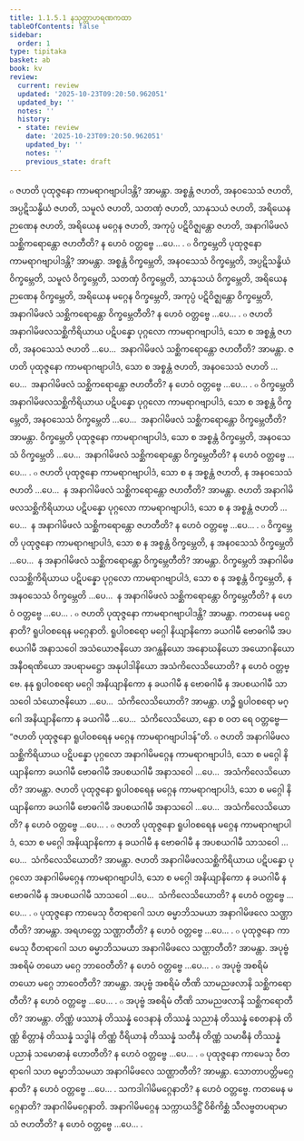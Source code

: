```yaml
---
title: 1.1.5.1 နသုတ္တာဟရဏကထာ
tableOfContents: false
sidebar:
  order: 1
type: tipitaka
basket: ab
book: kv
review:
  current: review
  updated: '2025-10-23T09:20:50.962051'
  updated_by: ''
  notes: ''
  history:
  - state: review
    date: '2025-10-23T09:20:50.962051'
    updated_by: ''
    notes: ''
    previous_state: draft
---
```



<ReviewStatus review={frontmatter.review} showDetails={true} />

<HypothesisAnnotation frontmatter={frontmatter} />

<DynamicBreadcrumb />

<Division number="279" book="kv" e="ch" v="32" p="92">

<Paragraph number="594" book="kv">
๐ ဇဟတိ ပုထုဇ္ဇနော ကာမရာဂဗျာပါဒန္တိ? အာမန္တာ. အစ္စန္တံ ဇဟတိ, အနဝသေသံ ဇဟတိ, အပ္ပဋိသန္ဓိယံ ဇဟတိ, သမူလံ ဇဟတိ, သတဏှံ ဇဟတိ, သာနုသယံ ဇဟတိ, အရိယေန ဉာဏေန ဇဟတိ, အရိယေန မဂ္ဂေန ဇဟတိ, အကုပ္ပံ ပဋိဝိဇ္ဈန္တော ဇဟတိ, အနာဂါမိဖလံ သစ္ဆိကရောန္တော ဇဟတီတိ? န ဟေဝံ ဝတ္တဗ္ဗေ …ပေ… .
</Paragraph>

<Paragraph number="595" book="kv">
๐ ဝိက္ခမ္ဘေတိ ပုထုဇ္ဇနော ကာမရာဂဗျာပါဒန္တိ? အာမန္တာ. အစ္စန္တံ ဝိက္ခမ္ဘေတိ, အနဝသေသံ ဝိက္ခမ္ဘေတိ, အပ္ပဋိသန္ဓိယံ ဝိက္ခမ္ဘေတိ, သမူလံ ဝိက္ခမ္ဘေတိ, သတဏှံ ဝိက္ခမ္ဘေတိ, သာနုသယံ ဝိက္ခမ္ဘေတိ, အရိယေန ဉာဏေန ဝိက္ခမ္ဘေတိ, အရိယေန မဂ္ဂေန ဝိက္ခမ္ဘေတိ, အကုပ္ပံ ပဋိဝိဇ္ဈန္တော ဝိက္ခမ္ဘေတိ, အနာဂါမိဖလံ သစ္ဆိကရောန္တော ဝိက္ခမ္ဘေတီတိ? န ဟေဝံ ဝတ္တဗ္ဗေ …ပေ… .
</Paragraph>

<Paragraph number="596" book="kv">
๐ ဇဟတိ အနာဂါမိဖလသစ္ဆိကိရိယာယ ပဋိပန္နော ပုဂ္ဂလော ကာမရာဂဗျာပါဒံ, သော စ အစ္စန္တံ ဇဟတိ, အနဝသေသံ ဇဟတိ …ပေ…  အနာဂါမိဖလံ သစ္ဆိကရောန္တော ဇဟတီတိ? အာမန္တာ. ဇဟတိ ပုထုဇ္ဇနော ကာမရာဂဗျာပါဒံ, သော စ အစ္စန္တံ ဇဟတိ, အနဝသေသံ ဇဟတိ …ပေ…  အနာဂါမိဖလံ သစ္ဆိကရောန္တော ဇဟတီတိ? န ဟေဝံ ဝတ္တဗ္ဗေ …ပေ… .
</Paragraph>

<Paragraph number="597" book="kv">
๐ ဝိက္ခမ္ဘေတိ အနာဂါမိဖလသစ္ဆိကိရိယာယ ပဋိပန္နော ပုဂ္ဂလော ကာမရာဂဗျာပါဒံ, သော စ အစ္စန္တံ ဝိက္ခမ္ဘေတိ, အနဝသေသံ ဝိက္ခမ္ဘေတိ …ပေ…  အနာဂါမိဖလံ သစ္ဆိကရောန္တော ဝိက္ခမ္ဘေတီတိ? အာမန္တာ. ဝိက္ခမ္ဘေတိ ပုထုဇ္ဇနော ကာမရာဂဗျာပါဒံ, သော စ အစ္စန္တံ ဝိက္ခမ္ဘေတိ, အနဝသေသံ ဝိက္ခမ္ဘေတိ …ပေ…  အနာဂါမိဖလံ သစ္ဆိကရောန္တော ဝိက္ခမ္ဘေတီတိ? န ဟေဝံ ဝတ္တဗ္ဗေ …ပေ… .
</Paragraph>

<Paragraph number="598" book="kv">
๐ ဇဟတိ ပုထုဇ္ဇနော ကာမရာဂဗျာပါဒံ, သော စ န အစ္စန္တံ ဇဟတိ, န အနဝသေသံ ဇဟတိ …ပေ…  န အနာဂါမိဖလံ သစ္ဆိကရောန္တော ဇဟတီတိ? အာမန္တာ. ဇဟတိ အနာဂါမိဖလသစ္ဆိကိရိယာယ ပဋိပန္နော ပုဂ္ဂလော ကာမရာဂဗျာပါဒံ, သော စ န အစ္စန္တံ ဇဟတိ …ပေ…  န အနာဂါမိဖလံ သစ္ဆိကရောန္တော ဇဟတီတိ? န ဟေဝံ ဝတ္တဗ္ဗေ …ပေ… .
</Paragraph>

<Paragraph number="599" book="kv">
๐ ဝိက္ခမ္ဘေတိ ပုထုဇ္ဇနော ကာမရာဂဗျာပါဒံ, သော စ န အစ္စန္တံ ဝိက္ခမ္ဘေတိ, န အနဝသေသံ ဝိက္ခမ္ဘေတိ …ပေ…  န အနာဂါမိဖလံ သစ္ဆိကရောန္တော ဝိက္ခမ္ဘေတီတိ? အာမန္တာ. ဝိက္ခမ္ဘေတိ အနာဂါမိဖလသစ္ဆိကိရိယာယ ပဋိပန္နော ပုဂ္ဂလော ကာမရာဂဗျာပါဒံ, သော စ န အစ္စန္တံ ဝိက္ခမ္ဘေတိ, န အနဝသေသံ ဝိက္ခမ္ဘေတိ …ပေ…  န အနာဂါမိဖလံ သစ္ဆိကရောန္တော ဝိက္ခမ္ဘေတီတိ? န ဟေဝံ ဝတ္တဗ္ဗေ …ပေ… .
</Paragraph>

<Paragraph number="600" book="kv">
๐ ဇဟတိ ပုထုဇ္ဇနော ကာမရာဂဗျာပါဒန္တိ? အာမန္တာ. ကတမေန မဂ္ဂေနာတိ? ရူပါဝစရေန မဂ္ဂေနာတိ. ရူပါဝစရော မဂ္ဂေါ နိယျာနိကော ခယဂါမီ ဗောဓဂါမီ အပစယဂါမီ အနာသဝေါ အသံယောဇနိယော အဂန္ထနိယော အနောဃနိယော အယောဂနိယော အနီဝရဏိယော အပရာမဋ္ဌော အနုပါဒါနိယော အသံကိလေသိယောတိ? န ဟေဝံ ဝတ္တဗ္ဗေ. နနု ရူပါဝစရော မဂ္ဂေါ အနိယျာနိကော န ခယဂါမီ န ဗောဓဂါမီ န အပစယဂါမီ သာသဝေါ သံယောဇနိယော …ပေ…  သံကိလေသိယောတိ? အာမန္တာ. ဟဉ္စိ ရူပါဝစရော မဂ္ဂေါ အနိယျာနိကော န ခယဂါမီ …ပေ…  သံကိလေသိယော, နော စ ဝတ ရေ ဝတ္တဗ္ဗေ—  “ဇဟတိ ပုထုဇ္ဇနော ရူပါဝစရေန မဂ္ဂေန ကာမရာဂဗျာပါဒန်”တိ.
</Paragraph>

<Paragraph number="601" book="kv">
๐ ဇဟတိ အနာဂါမိဖလသစ္ဆိကိရိယာယ ပဋိပန္နော ပုဂ္ဂလော အနာဂါမိမဂ္ဂေန ကာမရာဂဗျာပါဒံ, သော စ မဂ္ဂေါ နိယျာနိကော ခယဂါမီ ဗောဓဂါမီ အပစယဂါမီ အနာသဝေါ …ပေ…  အသံကိလေသိယောတိ? အာမန္တာ. ဇဟတိ ပုထုဇ္ဇနော ရူပါဝစရေန မဂ္ဂေန ကာမရာဂဗျာပါဒံ, သော စ မဂ္ဂေါ နိယျာနိကော ခယဂါမီ ဗောဓဂါမီ အပစယဂါမီ အနာသဝေါ …ပေ…  အသံကိလေသိယောတိ? န ဟေဝံ ဝတ္တဗ္ဗေ …ပေ… .
</Paragraph>

<Paragraph number="602" book="kv">
๐ ဇဟတိ ပုထုဇ္ဇနော ရူပါဝစရေန မဂ္ဂေန ကာမရာဂဗျာပါဒံ, သော စ မဂ္ဂေါ အနိယျာနိကော န ခယဂါမီ န ဗောဓဂါမီ န အပစယဂါမီ သာသဝေါ …ပေ…  သံကိလေသိယောတိ? အာမန္တာ. ဇဟတိ အနာဂါမိဖလသစ္ဆိကိရိယာယ ပဋိပန္နော ပုဂ္ဂလော အနာဂါမိမဂ္ဂေန ကာမရာဂဗျာပါဒံ, သော စ မဂ္ဂေါ အနိယျာနိကော န ခယဂါမီ န ဗောဓဂါမီ န အပစယဂါမီ သာသဝေါ …ပေ…  သံကိလေသိယောတိ? န ဟေဝံ ဝတ္တဗ္ဗေ …ပေ… .
</Paragraph>

</Division>
<Division number="280" book="kv" e="ch" v="32" p="93">

<Paragraph number="603" book="kv">
๐ ပုထုဇ္ဇနော ကာမေသု ဝီတရာဂေါ သဟ ဓမ္မာဘိသမယာ အနာဂါမိဖလေ သဏ္ဌာတီတိ? အာမန္တာ. အရဟတ္တေ သဏ္ဌာတီတိ? န ဟေဝံ ဝတ္တဗ္ဗေ …ပေ… .
</Paragraph>

<Paragraph number="604" book="kv">
๐ ပုထုဇ္ဇနော ကာမေသု ဝီတရာဂေါ သဟ ဓမ္မာဘိသမယာ အနာဂါမိဖလေ သဏ္ဌာတီတိ? အာမန္တာ. အပုဗ္ဗံ အစရိမံ တယော မဂ္ဂေ ဘာဝေတီတိ? န ဟေဝံ ဝတ္တဗ္ဗေ …ပေ… .
</Paragraph>

<Paragraph number="605" book="kv">
๐ အပုဗ္ဗံ အစရိမံ တယော မဂ္ဂေ ဘာဝေတီတိ? အာမန္တာ. အပုဗ္ဗံ အစရိမံ တီဏိ သာမညဖလာနိ သစ္ဆိကရောတီတိ? န ဟေဝံ ဝတ္တဗ္ဗေ …ပေ… .
</Paragraph>

<Paragraph number="606" book="kv">
๐ အပုဗ္ဗံ အစရိမံ တီဏိ သာမညဖလာနိ သစ္ဆိကရောတီတိ? အာမန္တာ. တိဏ္ဏံ ဖဿာနံ တိဿန္နံ ဝေဒနာနံ တိဿန္နံ သညာနံ တိဿန္နံ စေတနာနံ တိဏ္ဏံ စိတ္တာနံ တိဿန္နံ သဒ္ဓါနံ တိဏ္ဏံ ဝီရိယာနံ တိဿန္နံ သတီနံ တိဏ္ဏံ သမာဓီနံ တိဿန္နံ ပညာနံ သမောဓာနံ ဟောတီတိ? န ဟေဝံ ဝတ္တဗ္ဗေ …ပေ… .
</Paragraph>

<Paragraph number="607" book="kv">
๐ ပုထုဇ္ဇနော ကာမေသု ဝီတရာဂေါ သဟ ဓမ္မာဘိသမယာ အနာဂါမိဖလေ သဏ္ဌာတီတိ? အာမန္တာ. သောတာပတ္တိမဂ္ဂေနာတိ? န ဟေဝံ ဝတ္တဗ္ဗေ …ပေ… .
</Paragraph>

<Paragraph number="608" book="kv">
သကဒါဂါမိမဂ္ဂေနာတိ? န ဟေဝံ ဝတ္တဗ္ဗေ. ကတမေန မဂ္ဂေနာတိ? အနာဂါမိမဂ္ဂေနာတိ. အနာဂါမိမဂ္ဂေန သက္ကာယဒိဋ္ဌိံ ဝိစိကိစ္ဆံ သီလဗ္ဗတပရာမာသံ ဇဟတီတိ? န ဟေဝံ ဝတ္တဗ္ဗေ …ပေ… .
</Paragraph>
</Division>